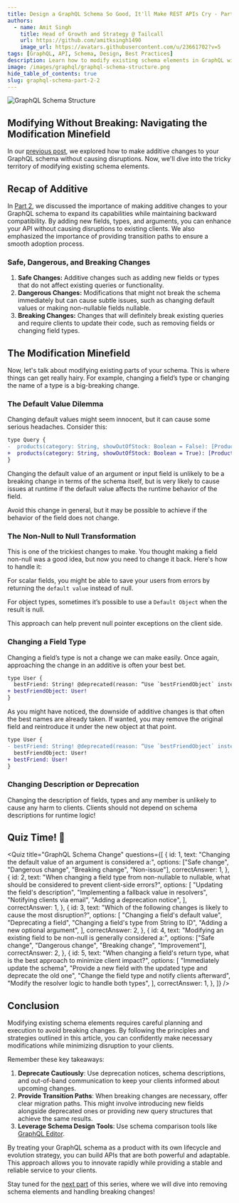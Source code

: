 ```yaml
---
title: Design a GraphQL Schema So Good, It'll Make REST APIs Cry - Part 3
authors:
  - name: Amit Singh
    title: Head of Growth and Strategy @ Tailcall
    url: https://github.com/amitksingh1490
    image_url: https://avatars.githubusercontent.com/u/23661702?v=5
tags: [GraphQL, API, Schema, Design, Best Practices]
description: Learn how to modify existing schema elements in GraphQL without causing disruptions.
image: /images/graphql/graphql-schema-structure.png
hide_table_of_contents: true
slug: graphql-schema-part-2-2
---
```



![GraphQL Schema Structure](../static/images/graphql/graphql-schema-structure.png)

## Modifying Without Breaking: Navigating the Modification Minefield

In our [previous post](/blog/graphql-schema-part-2-1), we explored how to make additive changes to your GraphQL schema without causing disruptions. Now, we'll dive into the tricky territory of modifying existing schema elements.

<!-- truncate -->

## Recap of Additive 

In [Part 2](/blog/graphql-schema-part-2-1), we discussed the importance of making additive changes to your GraphQL schema to expand its capabilities while maintaining backward compatibility. By adding new fields, types, and arguments, you can enhance your API without causing disruptions to existing clients. We also emphasized the importance of providing transition paths to ensure a smooth adoption process.

### Safe, Dangerous, and Breaking Changes

1. **Safe Changes:** Additive changes such as adding new fields or types that do not affect existing queries or functionality.
2. **Dangerous Changes:** Modifications that might not break the schema immediately but can cause subtle issues, such as changing default values or making non-nullable fields nullable.
3. **Breaking Changes:** Changes that will definitely break existing queries and require clients to update their code, such as removing fields or changing field types.

## The Modification Minefield

Now, let's talk about modifying existing parts of your schema. This is where things can get really hairy. For example, changing a field’s type or changing the name of a type is a big-breaking change.

### The Default Value Dilemma

Changing default values might seem innocent, but it can cause some serious headaches. Consider this:

```diff
type Query {
-  products(category: String, showOutOfStock: Boolean = False): [Product!]!
+  products(category: String, showOutOfStock: Boolean = True): [Product!]!
}
```

Changing the default value of an argument or input field is unlikely to be a breaking change in terms of the schema itself, but is very likely to cause issues at runtime if the default value affects the runtime behavior of the field.

Avoid this change in general, but it may be possible to achieve if the behavior of the field does not change.

### The Non-Null to Null Transformation

This is one of the trickiest changes to make. You thought making a field non-null was a good idea, but now you need to change it back. Here's how to handle it:

For scalar fields, you might be able to save your users from errors by returning the `default value` instead of null.

For object types, sometimes it’s possible to use a `Default Object` when the result is null.

This approach can help prevent null pointer exceptions on the client side.

### Changing a Field Type

Changing a field’s type is not a change we can make easily. Once again, approaching the change in an additive is often your best bet.

```diff
type User {
  bestFriend: String! @deprecated(reason: “Use `bestFriendObject` instead.”)
+ bestFriendObject: User!
}
```

As you might have noticed, the downside of additive changes is that often the best names are already taken. If wanted, you may remove the original field and reintroduce it under the new object at that point.

```diff
type User {
- bestFriend: String! @deprecated(reason: “Use `bestFriendObject` instead.”)
  bestFriendObject: User!
+ bestFriend: User!
}
```

### Changing Description or Deprecation

Changing the description of fields, types and any member is unlikely to cause any harm to clients. Clients should not depend on schema descriptions for runtime logic!

## Quiz Time! 🎉

<Quiz
  title="GraphQL Schema Change"
  questions={[
    {
      id: 1,
      text: "Changing the default value of an argument is considered a:",
      options: ["Safe change", "Dangerous change", "Breaking change", "Non-issue"],
      correctAnswer: 1,
    },
    {
      id: 2,
      text: "When changing a field type from non-nullable to nullable, what should be considered to prevent client-side errors?",
      options: [
        "Updating the field's description",
        "Implementing a fallback value in resolvers",
        "Notifying clients via email",
        "Adding a deprecation notice",
      ],
      correctAnswer: 1,
    },
    {
      id: 3,
      text: "Which of the following changes is likely to cause the most disruption?",
      options: [
        "Changing a field's default value",
        "Deprecating a field",
        "Changing a field's type from String to ID",
        "Adding a new optional argument",
      ],
      correctAnswer: 2,
    },
    {
      id: 4,
      text: "Modifying an existing field to be non-null is generally considered a:",
      options: ["Safe change", "Dangerous change", "Breaking change", "Improvement"],
      correctAnswer: 2,
    },
    {
      id: 5,
      text: "When changing a field's return type, what is the best approach to minimize client impact?",
      options: [
        "Immediately update the schema",
        "Provide a new field with the updated type and deprecate the old one",
        "Change the field type and notify clients afterward",
        "Modify the resolver logic to handle both types",
      ],
      correctAnswer: 1,
    },
  ]}
/>

## Conclusion

Modifying existing schema elements requires careful planning and execution to avoid breaking changes. By following the principles and strategies outlined in this article, you can confidently make necessary modifications while minimizing disruption to your clients.

Remember these key takeaways:

1. **Deprecate Cautiously**: Use deprecation notices, schema descriptions, and out-of-band communication to keep your clients informed about upcoming changes.
2. **Provide Transition Paths**: When breaking changes are necessary, offer clear migration paths. This might involve introducing new fields alongside deprecated ones or providing new query structures that achieve the same results.
3. **Leverage Schema Design Tools**: Use schema comparison tools like [GraphQL Editor](https://github.com/graphql-editor/graphql-editor).

By treating your GraphQL schema as a product with its own lifecycle and evolution strategy, you can build APIs that are both powerful and adaptable. This approach allows you to innovate rapidly while providing a stable and reliable service to your clients.

Stay tuned for the [next part](/blog/graphql-schema-part-2-3) of this series, where we will dive into removing schema elements and handling breaking changes!
